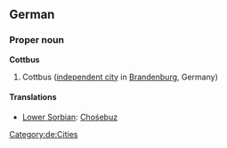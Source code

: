 ==German==
{{wikipedia}}
{{wikipedia|lang=de}}
===Proper noun===
'''Cottbus'''
# Cottbus ([[independent city]] in [[Brandenburg]], Germany)
====Translations====
*[[Lower Sorbian]]: [[Chośebuz]]

[[Category:de:Cities]]